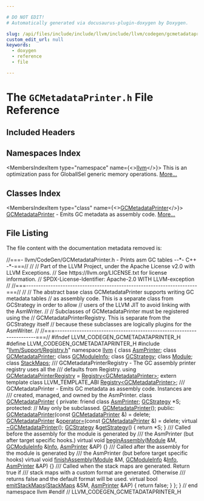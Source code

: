 ```yaml
---

# DO NOT EDIT!
# Automatically generated via docusaurus-plugin-doxygen by Doxygen.

slug: /api/files/include/include/llvm/include/llvm/codegen/gcmetadataprinter-h
custom_edit_url: null
keywords:
  - doxygen
  - reference
  - file

---
```





# The `GCMetadataPrinter.h` File Reference

<DoxygenPage pluginConfig={pluginConfig}>



## Included Headers

<IncludesList>
<IncludesListItem
  filePath="llvm/Support/Registry.h"
  permalink="/docs/api/files/include/include/llvm/include/llvm/support/registry-h"
  isLocal="true" />
</IncludesList>

## Namespaces Index

<MembersIndex>

<MembersIndexItem
  type="namespace"
  name={<><a href="/docs/api/namespaces/llvm">llvm</a></>}>
This is an optimization pass for GlobalISel generic memory operations. <a href="/docs/api/namespaces/llvm/#details">More...</a>
</MembersIndexItem>

</MembersIndex>

## Classes Index

<MembersIndex>

<MembersIndexItem
  type="class"
  name={<><a href="/docs/api/classes/llvm/gcmetadataprinter">GCMetadataPrinter</a></>}>
<a href="/docs/api/classes/llvm/gcmetadataprinter">GCMetadataPrinter</a> - Emits GC metadata as assembly code. <a href="/docs/api/classes/llvm/gcmetadataprinter/#details">More...</a>
</MembersIndexItem>

</MembersIndex>


## File Listing

The file content with the documentation metadata removed is:

<ProgramListing>

<Link id="l00001" /><CodeLine lineNumber="1"><Highlight kind="comment">//===- llvm/CodeGen/GCMetadataPrinter.h - Prints asm GC tables --&#42;- C++ -&#42;-===//</Highlight><Highlight kind="normal"></Highlight></CodeLine>
<Link id="l00002" /><CodeLine lineNumber="2"><Highlight kind="normal"></Highlight><Highlight kind="comment">//</Highlight><Highlight kind="normal"></Highlight></CodeLine>
<Link id="l00003" /><CodeLine lineNumber="3"><Highlight kind="normal"></Highlight><Highlight kind="comment">// Part of the LLVM Project, under the Apache License v2.0 with LLVM Exceptions.</Highlight><Highlight kind="normal"></Highlight></CodeLine>
<Link id="l00004" /><CodeLine lineNumber="4"><Highlight kind="normal"></Highlight><Highlight kind="comment">// See https://llvm.org/LICENSE.txt for license information.</Highlight><Highlight kind="normal"></Highlight></CodeLine>
<Link id="l00005" /><CodeLine lineNumber="5"><Highlight kind="normal"></Highlight><Highlight kind="comment">// SPDX-License-Identifier: Apache-2.0 WITH LLVM-exception</Highlight><Highlight kind="normal"></Highlight></CodeLine>
<Link id="l00006" /><CodeLine lineNumber="6"><Highlight kind="normal"></Highlight><Highlight kind="comment">//</Highlight><Highlight kind="normal"></Highlight></CodeLine>
<Link id="l00007" /><CodeLine lineNumber="7"><Highlight kind="normal"></Highlight><Highlight kind="comment">//===----------------------------------------------------------------------===//</Highlight><Highlight kind="normal"></Highlight></CodeLine>
<Link id="l00008" /><CodeLine lineNumber="8"><Highlight kind="normal"></Highlight><Highlight kind="comment">//</Highlight><Highlight kind="normal"></Highlight></CodeLine>
<Link id="l00009" /><CodeLine lineNumber="9"><Highlight kind="normal"></Highlight><Highlight kind="comment">// The abstract base class GCMetadataPrinter supports writing GC metadata tables</Highlight><Highlight kind="normal"></Highlight></CodeLine>
<Link id="l00010" /><CodeLine lineNumber="10"><Highlight kind="normal"></Highlight><Highlight kind="comment">// as assembly code. This is a separate class from GCStrategy in order to allow</Highlight><Highlight kind="normal"></Highlight></CodeLine>
<Link id="l00011" /><CodeLine lineNumber="11"><Highlight kind="normal"></Highlight><Highlight kind="comment">// users of the LLVM JIT to avoid linking with the AsmWriter.</Highlight><Highlight kind="normal"></Highlight></CodeLine>
<Link id="l00012" /><CodeLine lineNumber="12"><Highlight kind="normal"></Highlight><Highlight kind="comment">//</Highlight><Highlight kind="normal"></Highlight></CodeLine>
<Link id="l00013" /><CodeLine lineNumber="13"><Highlight kind="normal"></Highlight><Highlight kind="comment">// Subclasses of GCMetadataPrinter must be registered using the</Highlight><Highlight kind="normal"></Highlight></CodeLine>
<Link id="l00014" /><CodeLine lineNumber="14"><Highlight kind="normal"></Highlight><Highlight kind="comment">// GCMetadataPrinterRegistry. This is separate from the GCStrategy itself</Highlight><Highlight kind="normal"></Highlight></CodeLine>
<Link id="l00015" /><CodeLine lineNumber="15"><Highlight kind="normal"></Highlight><Highlight kind="comment">// because these subclasses are logically plugins for the AsmWriter.</Highlight><Highlight kind="normal"></Highlight></CodeLine>
<Link id="l00016" /><CodeLine lineNumber="16"><Highlight kind="normal"></Highlight><Highlight kind="comment">//</Highlight><Highlight kind="normal"></Highlight></CodeLine>
<Link id="l00017" /><CodeLine lineNumber="17"><Highlight kind="normal"></Highlight><Highlight kind="comment">//===----------------------------------------------------------------------===//</Highlight><Highlight kind="normal"></Highlight></CodeLine>
<Link id="l00018" /><CodeLine lineNumber="18"><Highlight kind="normal"></Highlight></CodeLine>
<Link id="l00019" /><CodeLine lineNumber="19"><Highlight kind="normal"></Highlight><Highlight kind="preprocessor">#ifndef LLVM&#95;CODEGEN&#95;GCMETADATAPRINTER&#95;H</Highlight><Highlight kind="normal"></Highlight></CodeLine>
<Link id="l00020" /><CodeLine lineNumber="20"><Highlight kind="normal"></Highlight><Highlight kind="preprocessor">#define LLVM&#95;CODEGEN&#95;GCMETADATAPRINTER&#95;H</Highlight><Highlight kind="normal"></Highlight></CodeLine>
<Link id="l00021" /><CodeLine lineNumber="21"><Highlight kind="normal"></Highlight></CodeLine>
<Link id="l00022" /><CodeLine lineNumber="22"><Highlight kind="normal"></Highlight><Highlight kind="preprocessor">#include &quot;<a href="/docs/api/files/include/include/llvm/include/llvm/support/registry-h">llvm/Support/Registry.h</a>&quot;</Highlight><Highlight kind="normal"></Highlight></CodeLine>
<Link id="l00023" /><CodeLine lineNumber="23"><Highlight kind="normal"></Highlight></CodeLine>
<Link id="l00024" /><CodeLine lineNumber="24"><Highlight kind="normal"></Highlight><Highlight kind="keyword">namespace </Highlight><Highlight kind="normal"><a href="/docs/api/namespaces/llvm">llvm</a> &#123;</Highlight></CodeLine>
<Link id="l00025" /><CodeLine lineNumber="25"><Highlight kind="normal"></Highlight></CodeLine>
<Link id="l00026" /><CodeLine lineNumber="26"><Highlight kind="normal"></Highlight><Highlight kind="keyword">class </Highlight><Highlight kind="normal"><a href="/docs/api/classes/llvm/asmprinter">AsmPrinter</a>;</Highlight></CodeLine>
<Link id="l00027" /><CodeLine lineNumber="27"><Highlight kind="normal"></Highlight><Highlight kind="keyword">class </Highlight><Highlight kind="normal"><a href="/docs/api/classes/llvm/gcmetadataprinter">GCMetadataPrinter</a>;</Highlight></CodeLine>
<Link id="l00028" /><CodeLine lineNumber="28"><Highlight kind="normal"></Highlight><Highlight kind="keyword">class </Highlight><Highlight kind="normal"><a href="/docs/api/classes/llvm/gcmoduleinfo">GCModuleInfo</a>;</Highlight></CodeLine>
<Link id="l00029" /><CodeLine lineNumber="29"><Highlight kind="normal"></Highlight><Highlight kind="keyword">class </Highlight><Highlight kind="normal"><a href="/docs/api/classes/llvm/gcstrategy">GCStrategy</a>;</Highlight></CodeLine>
<Link id="l00030" /><CodeLine lineNumber="30"><Highlight kind="normal"></Highlight><Highlight kind="keyword">class </Highlight><Highlight kind="normal"><a href="/docs/api/classes/llvm/module">Module</a>;</Highlight></CodeLine>
<Link id="l00031" /><CodeLine lineNumber="31"><Highlight kind="normal"></Highlight><Highlight kind="keyword">class </Highlight><Highlight kind="normal"><a href="/docs/api/classes/llvm/stackmaps">StackMaps</a>;</Highlight></CodeLine>
<Link id="l00032" /><CodeLine lineNumber="32"><Highlight kind="normal"></Highlight><Highlight kind="comment"></Highlight></CodeLine>
<Link id="l00033" /><CodeLine lineNumber="33"><Highlight kind="comment">/// GCMetadataPrinterRegistry - The GC assembly printer registry uses all the</Highlight></CodeLine>
<Link id="l00034" /><CodeLine lineNumber="34"><Highlight kind="comment">/// defaults from Registry.</Highlight><Highlight kind="normal"></Highlight></CodeLine>
<Link id="l00035" /><CodeLine lineNumber="35" lineLink="/docs/api/namespaces/llvm/#ada31393064150fdb0f347cc5ed420a54"><Highlight kind="normal"></Highlight><Highlight kind="keyword">using </Highlight><Highlight kind="normal"><a href="/docs/api/namespaces/llvm/#ada31393064150fdb0f347cc5ed420a54">GCMetadataPrinterRegistry</a> = <a href="/docs/api/classes/llvm/registry">Registry&lt;GCMetadataPrinter&gt;</a>;</Highlight></CodeLine>
<Link id="l00036" /><CodeLine lineNumber="36"><Highlight kind="normal"></Highlight></CodeLine>
<Link id="l00037" /><CodeLine lineNumber="37"><Highlight kind="normal"></Highlight><Highlight kind="keyword">extern</Highlight><Highlight kind="normal"> </Highlight><Highlight kind="keyword">template</Highlight><Highlight kind="normal"> </Highlight><Highlight kind="keyword">class </Highlight><Highlight kind="normal">LLVM&#95;TEMPLATE&#95;ABI <a href="/docs/api/classes/llvm/registry">Registry&lt;GCMetadataPrinter&gt;</a>;</Highlight></CodeLine>
<Link id="l00038" /><CodeLine lineNumber="38"><Highlight kind="normal"></Highlight><Highlight kind="comment"></Highlight></CodeLine>
<Link id="l00039" /><CodeLine lineNumber="39"><Highlight kind="comment">/// GCMetadataPrinter - Emits GC metadata as assembly code.  Instances are</Highlight></CodeLine>
<Link id="l00040" /><CodeLine lineNumber="40"><Highlight kind="comment">/// created, managed, and owned by the AsmPrinter.</Highlight><Highlight kind="normal"></Highlight></CodeLine>
<Link id="l00041" /><CodeLine lineNumber="41" lineLink="/docs/api/classes/llvm/gcmetadataprinter"><Highlight kind="normal"></Highlight><Highlight kind="keyword">class </Highlight><Highlight kind="normal"><a href="/docs/api/classes/llvm/gcmetadataprinter/#ae944ce49adc84bc2384d95f293763a64">GCMetadataPrinter</a> &#123;</Highlight></CodeLine>
<Link id="l00042" /><CodeLine lineNumber="42"><Highlight kind="normal"></Highlight><Highlight kind="keyword">private</Highlight><Highlight kind="normal">:</Highlight></CodeLine>
<Link id="l00043" /><CodeLine lineNumber="43" lineLink="/docs/api/classes/llvm/gcmetadataprinter/#a47b1796e5c0a56e8a36cf39ae2d051a5"><Highlight kind="normal">  </Highlight><Highlight kind="keyword">friend</Highlight><Highlight kind="normal"> </Highlight><Highlight kind="keyword">class </Highlight><Highlight kind="normal"><a href="/docs/api/classes/llvm/gcmetadataprinter/#a47b1796e5c0a56e8a36cf39ae2d051a5">AsmPrinter</a>;</Highlight></CodeLine>
<Link id="l00044" /><CodeLine lineNumber="44"><Highlight kind="normal"></Highlight></CodeLine>
<Link id="l00045" /><CodeLine lineNumber="45"><Highlight kind="normal">  <a href="/docs/api/classes/llvm/gcstrategy">GCStrategy</a> &#42;S;</Highlight></CodeLine>
<Link id="l00046" /><CodeLine lineNumber="46"><Highlight kind="normal"></Highlight></CodeLine>
<Link id="l00047" /><CodeLine lineNumber="47"><Highlight kind="normal"></Highlight><Highlight kind="keyword">protected</Highlight><Highlight kind="normal">:</Highlight></CodeLine>
<Link id="l00048" /><CodeLine lineNumber="48"><Highlight kind="normal">  </Highlight><Highlight kind="comment">// May only be subclassed.</Highlight><Highlight kind="normal"></Highlight></CodeLine>
<Link id="l00049" /><CodeLine lineNumber="49" lineLink="/docs/api/classes/llvm/gcmetadataprinter/#ae944ce49adc84bc2384d95f293763a64"><Highlight kind="normal">  <a href="/docs/api/classes/llvm/gcmetadataprinter/#ae944ce49adc84bc2384d95f293763a64">GCMetadataPrinter</a>();</Highlight></CodeLine>
<Link id="l00050" /><CodeLine lineNumber="50"><Highlight kind="normal"></Highlight></CodeLine>
<Link id="l00051" /><CodeLine lineNumber="51"><Highlight kind="normal"></Highlight><Highlight kind="keyword">public</Highlight><Highlight kind="normal">:</Highlight></CodeLine>
<Link id="l00052" /><CodeLine lineNumber="52" lineLink="/docs/api/classes/llvm/gcmetadataprinter/#a919a5ff4f768a548927c3f9dee070aef"><Highlight kind="normal">  <a href="/docs/api/classes/llvm/gcmetadataprinter/#a919a5ff4f768a548927c3f9dee070aef">GCMetadataPrinter</a>(</Highlight><Highlight kind="keyword">const</Highlight><Highlight kind="normal"> <a href="/docs/api/classes/llvm/gcmetadataprinter/#ae944ce49adc84bc2384d95f293763a64">GCMetadataPrinter</a> &amp;) = </Highlight><Highlight kind="keyword">delete</Highlight><Highlight kind="normal">;</Highlight></CodeLine>
<Link id="l00053" /><CodeLine lineNumber="53" lineLink="/docs/api/classes/llvm/gcmetadataprinter/#ab36efd43803e90918e6c88303cb84e35"><Highlight kind="normal">  <a href="/docs/api/classes/llvm/gcmetadataprinter/#ae944ce49adc84bc2384d95f293763a64">GCMetadataPrinter</a> &amp;<a href="/docs/api/classes/llvm/gcmetadataprinter/#ab36efd43803e90918e6c88303cb84e35">operator=</a>(</Highlight><Highlight kind="keyword">const</Highlight><Highlight kind="normal"> <a href="/docs/api/classes/llvm/gcmetadataprinter/#ae944ce49adc84bc2384d95f293763a64">GCMetadataPrinter</a> &amp;) = </Highlight><Highlight kind="keyword">delete</Highlight><Highlight kind="normal">;</Highlight></CodeLine>
<Link id="l00054" /><CodeLine lineNumber="54" lineLink="/docs/api/classes/llvm/gcmetadataprinter/#a24ef870294d655da92bf85db89637bb4"><Highlight kind="normal">  </Highlight><Highlight kind="keyword">virtual</Highlight><Highlight kind="normal"> <a href="/docs/api/classes/llvm/gcmetadataprinter/#a24ef870294d655da92bf85db89637bb4">~GCMetadataPrinter</a>();</Highlight></CodeLine>
<Link id="l00055" /><CodeLine lineNumber="55"><Highlight kind="normal"></Highlight></CodeLine>
<Link id="l00056" /><CodeLine lineNumber="56" lineLink="/docs/api/classes/llvm/gcmetadataprinter/#a103ca212831edb585c5fdc509df54b33"><Highlight kind="normal">  <a href="/docs/api/classes/llvm/gcstrategy">GCStrategy</a> &amp;<a href="/docs/api/classes/llvm/gcmetadataprinter/#a103ca212831edb585c5fdc509df54b33">getStrategy</a>() &#123; </Highlight><Highlight kind="keywordflow">return</Highlight><Highlight kind="normal"> &#42;S; &#125;</Highlight></CodeLine>
<Link id="l00057" /><CodeLine lineNumber="57"><Highlight kind="normal"></Highlight><Highlight kind="comment"></Highlight></CodeLine>
<Link id="l00058" /><CodeLine lineNumber="58"><Highlight kind="comment">  /// Called before the assembly for the module is generated by</Highlight></CodeLine>
<Link id="l00059" /><CodeLine lineNumber="59"><Highlight kind="comment">  /// the AsmPrinter (but after target specific hooks.)</Highlight><Highlight kind="normal"></Highlight></CodeLine>
<Link id="l00060" /><CodeLine lineNumber="60" lineLink="/docs/api/classes/llvm/gcmetadataprinter/#a3945b002b837a5478a79b6a67b94fedc"><Highlight kind="normal">  </Highlight><Highlight kind="keyword">virtual</Highlight><Highlight kind="normal"> </Highlight><Highlight kind="keywordtype">void</Highlight><Highlight kind="normal"> <a href="/docs/api/classes/llvm/gcmetadataprinter/#a3945b002b837a5478a79b6a67b94fedc">beginAssembly</a>(<a href="/docs/api/classes/llvm/module">Module</a> &amp;M, <a href="/docs/api/classes/llvm/gcmoduleinfo">GCModuleInfo</a> &amp;<a href="/docs/api/files/lib/lib/codegen/lib/codegen/globalisel/cseinfo-cpp/#a75f8a8519c2c9b30e7c06dc5e256fffa">Info</a>, <a href="/docs/api/classes/llvm/gcmetadataprinter/#a47b1796e5c0a56e8a36cf39ae2d051a5">AsmPrinter</a> &amp;AP) &#123;&#125;</Highlight></CodeLine>
<Link id="l00061" /><CodeLine lineNumber="61"><Highlight kind="normal"></Highlight><Highlight kind="comment"></Highlight></CodeLine>
<Link id="l00062" /><CodeLine lineNumber="62"><Highlight kind="comment">  /// Called after the assembly for the module is generated by</Highlight></CodeLine>
<Link id="l00063" /><CodeLine lineNumber="63"><Highlight kind="comment">  /// the AsmPrinter (but before target specific hooks)</Highlight><Highlight kind="normal"></Highlight></CodeLine>
<Link id="l00064" /><CodeLine lineNumber="64" lineLink="/docs/api/classes/llvm/gcmetadataprinter/#a359a209699c3b8ffeeae95c12889560c"><Highlight kind="normal">  </Highlight><Highlight kind="keyword">virtual</Highlight><Highlight kind="normal"> </Highlight><Highlight kind="keywordtype">void</Highlight><Highlight kind="normal"> <a href="/docs/api/classes/llvm/gcmetadataprinter/#a359a209699c3b8ffeeae95c12889560c">finishAssembly</a>(<a href="/docs/api/classes/llvm/module">Module</a> &amp;M, <a href="/docs/api/classes/llvm/gcmoduleinfo">GCModuleInfo</a> &amp;<a href="/docs/api/files/lib/lib/codegen/lib/codegen/globalisel/cseinfo-cpp/#a75f8a8519c2c9b30e7c06dc5e256fffa">Info</a>, <a href="/docs/api/classes/llvm/gcmetadataprinter/#a47b1796e5c0a56e8a36cf39ae2d051a5">AsmPrinter</a> &amp;AP) &#123;&#125;</Highlight></CodeLine>
<Link id="l00065" /><CodeLine lineNumber="65"><Highlight kind="normal"></Highlight><Highlight kind="comment"></Highlight></CodeLine>
<Link id="l00066" /><CodeLine lineNumber="66"><Highlight kind="comment">  /// Called when the stack maps are generated. Return true if</Highlight></CodeLine>
<Link id="l00067" /><CodeLine lineNumber="67"><Highlight kind="comment">  /// stack maps with a custom format are generated. Otherwise</Highlight></CodeLine>
<Link id="l00068" /><CodeLine lineNumber="68"><Highlight kind="comment">  /// returns false and the default format will be used.</Highlight><Highlight kind="normal"></Highlight></CodeLine>
<Link id="l00069" /><CodeLine lineNumber="69" lineLink="/docs/api/classes/llvm/gcmetadataprinter/#a99943c6d7832a6c4505529e573dc962f"><Highlight kind="normal">  </Highlight><Highlight kind="keyword">virtual</Highlight><Highlight kind="normal"> </Highlight><Highlight kind="keywordtype">bool</Highlight><Highlight kind="normal"> <a href="/docs/api/classes/llvm/gcmetadataprinter/#a99943c6d7832a6c4505529e573dc962f">emitStackMaps</a>(<a href="/docs/api/classes/llvm/stackmaps">StackMaps</a> &amp;SM, <a href="/docs/api/classes/llvm/gcmetadataprinter/#a47b1796e5c0a56e8a36cf39ae2d051a5">AsmPrinter</a> &amp;AP) &#123; </Highlight><Highlight kind="keywordflow">return</Highlight><Highlight kind="normal"> </Highlight><Highlight kind="keyword">false</Highlight><Highlight kind="normal">; &#125;</Highlight></CodeLine>
<Link id="l00070" /><CodeLine lineNumber="70"><Highlight kind="normal">&#125;;</Highlight></CodeLine>
<Link id="l00071" /><CodeLine lineNumber="71"><Highlight kind="normal"></Highlight></CodeLine>
<Link id="l00072" /><CodeLine lineNumber="72"><Highlight kind="normal">&#125; </Highlight><Highlight kind="comment">// end namespace llvm</Highlight><Highlight kind="normal"></Highlight></CodeLine>
<Link id="l00073" /><CodeLine lineNumber="73"><Highlight kind="normal"></Highlight></CodeLine>
<Link id="l00074" /><CodeLine lineNumber="74"><Highlight kind="normal"></Highlight><Highlight kind="preprocessor">#endif </Highlight><Highlight kind="comment">// LLVM&#95;CODEGEN&#95;GCMETADATAPRINTER&#95;H</Highlight><Highlight kind="normal"></Highlight></CodeLine>

</ProgramListing>

</DoxygenPage>

